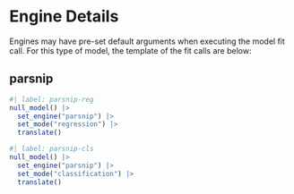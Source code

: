 # Engine Details

Engines may have pre-set default arguments when executing the model fit call. 
For this type of model, the template of the fit calls are below:

## parsnip

```r
#| label: parsnip-reg
null_model() |> 
  set_engine("parsnip") |> 
  set_mode("regression") |> 
  translate()
```

```r
#| label: parsnip-cls
null_model() |> 
  set_engine("parsnip") |> 
  set_mode("classification") |> 
  translate()
```


